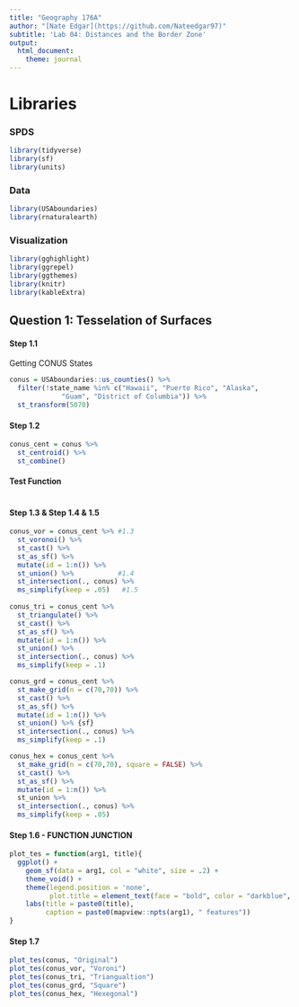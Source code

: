 ```yaml
---
title: "Geography 176A"
author: "[Nate Edgar](https://github.com/Nateedgar97)"
subtitle: 'Lab 04: Distances and the Border Zone'
output:
  html_document:
    theme: journal
---
```


# Libraries

### SPDS
```r
library(tidyverse)
library(sf)
library(units)
```

### Data
```r
library(USAboundaries)
library(rnaturalearth)
```

### Visualization
```r
library(gghighlight)
library(ggrepel)
library(ggthemes)
library(knitr)
library(kableExtra)
```

## Question 1: Tesselation of Surfaces

#### Step 1.1
Getting CONUS States
```r
conus = USAboundaries::us_counties() %>% 
  filter(!state_name %in% c("Hawaii", "Puerto Rico", "Alaska",
             "Guam", "District of Columbia")) %>% 
  st_transform(5070)
```
 
#### Step 1.2
```r
conus_cent = conus %>% 
  st_centroid() %>% 
  st_combine()
```
#### Test Function
```r

```


#### Step 1.3 & Step 1.4 & 1.5
```r
conus_vor = conus_cent %>% #1.3
  st_voronoi() %>% 
  st_cast() %>% 
  st_as_sf() %>%
  mutate(id = 1:n()) %>% 
  st_union() %>%           #1.4
  st_intersection(., conus) %>% 
  ms_simplify(keep = .05)   #1.5
  
conus_tri = conus_cent %>% 
  st_triangulate() %>% 
  st_cast() %>% 
  st_as_sf() %>%
  mutate(id = 1:n()) %>% 
  st_union() %>% 
  st_intersection(., conus) %>% 
  ms_simplify(keep = .1)

conus_grd = conus_cent %>% 
  st_make_grid(n = c(70,70)) %>% 
  st_cast() %>% 
  st_as_sf() %>%
  mutate(id = 1:n()) %>% 
  st_union() %>% {sf}	
  st_intersection(., conus) %>% 
  ms_simplify(keep = .1)

conus_hex = conus_cent %>% 
  st_make_grid(n = c(70,70), square = FALSE) %>% 
  st_cast() %>% 
  st_as_sf() %>% 
  mutate(id = 1:n()) %>% 
  st_union %>% 
  st_intersection(., conus) %>% 
  ms_simplify(keep = .05)
```

#### Step 1.6 - FUNCTION JUNCTION
```r
plot_tes = function(arg1, title){
  ggplot() + 
    geom_sf(data = arg1, col = "white", size = .2) + 
    theme_void() + 
    theme(legend.position = 'none',
          plot.title = element_text(face = "bold", color = "darkblue", hjust = .5, size = 24)) +
    labs(title = paste0(title),
         caption = paste0(mapview::npts(arg1), " features"))
}
```

#### Step 1.7
```r
plot_tes(conus, "Original")
plot_tes(conus_vor, "Voroni")
plot_tes(conus_tri, "Triangualtion")
plot_tes(conus_grd, "Square")
plot_tes(conus_hex, "Hexegonal")
```
